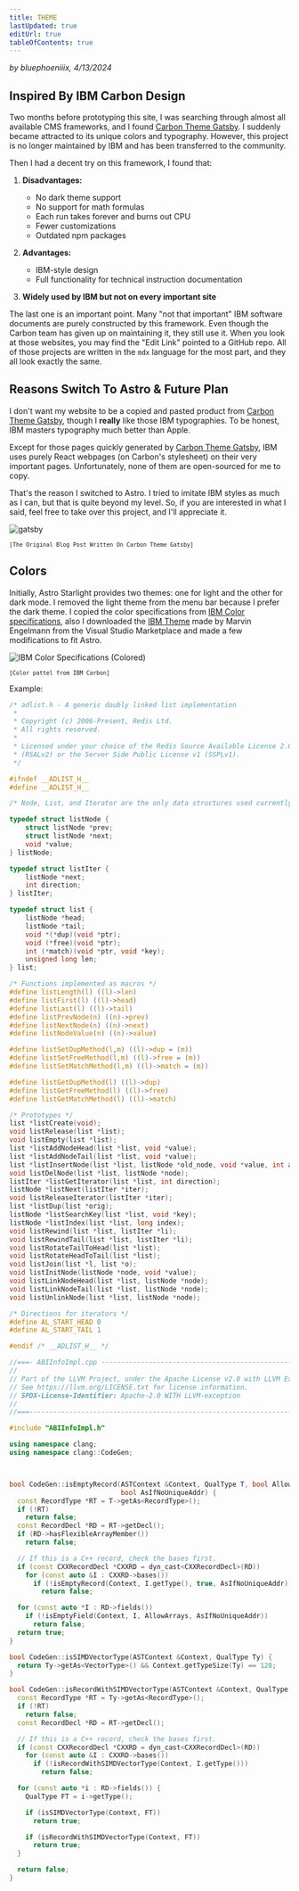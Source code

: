 ```yaml
---
title: THEME
lastUpdated: true
editUrl: true
tableOfContents: true
---
```


_by bluephoeniiix, 4/13/2024_

## Inspired By IBM Carbon Design

Two months before prototyping this site, I was searching through almost all available CMS frameworks, and I found [Carbon Theme Gatsby](https://gatsby.carbondesignsystem.com/). I suddenly became attracted to its unique colors and typography. However, this project is no longer maintained by IBM and has been transferred to the community.

Then I had a decent try on this framework, I found that:

1. **Disadvantages:**
   - No dark theme support
   - No support for math formulas
   - Each run takes forever and burns out CPU
   - Fewer customizations
   - Outdated npm packages

2. **Advantages:**
   - IBM-style design
   - Full functionality for technical instruction documentation

3. **Widely used by IBM but not on every important site**

The last one is an important point. Many "not that important" IBM software documents are purely constructed by this framework. Even though the Carbon team has given up on maintaining it, they still use it. When you look at those websites, you may find the "Edit Link" pointed to a GitHub repo. All of those projects are written in the `mdx` language for the most part, and they all look exactly the same.


## Reasons Switch To Astro & Future Plan

I don't want my website to be a copied and pasted product from [Carbon Theme Gatsby](https://gatsby.carbondesignsystem.com/), though I **really** like those IBM typographies. To be honest, IBM masters typography much better than Apple.

Except for those pages quickly generated by [Carbon Theme Gatsby](https://gatsby.carbondesignsystem.com/), IBM uses purely React webpages (on Carbon's stylesheet) on their very important pages. Unfortunately, none of them are open-sourced for me to copy.

That's the reason I switched to Astro. I tried to imitate IBM styles as much as I can, but that is quite beyond my level. So, if you are interested in what I said, feel free to take over this project, and I'll appreciate it.


![gatsby](/gatsby.png)
<p style="font-size: 10px; font-family: 'IBM Plex Mono', monospace; font-weight: 400;">[The Original Blog Post Written On Carbon Theme Gatsby]</p>

## Colors 


Initially, Astro Starlight provides two themes: one for light and the other for dark mode. I removed the light theme from the menu bar because I prefer the dark theme. I copied the color specifications from  [IBM Color specifications](https://www.ibm.com/design/language/color/), also I downloaded the [IBM Theme](https://marketplace.visualstudio.com/items?itemName=marvinengelmann.ibm-theme) made by Marvin Engelmann from the Visual Studio Marketplace and made a few modifications to fit Astro.

![IBM Color Specifications (Colored)](/ibm_colors_spec.png)
<p style="font-size: 10px; font-family: 'IBM Plex Mono', monospace; font-weight: 400;">[Color pattel from IBM Carbon]</p>

Example:

<Tabs>
<TabItem label="adlist.h">

```c
/* adlist.h - A generic doubly linked list implementation
 *
 * Copyright (c) 2006-Present, Redis Ltd.
 * All rights reserved.
 *
 * Licensed under your choice of the Redis Source Available License 2.0
 * (RSALv2) or the Server Side Public License v1 (SSPLv1).
 */

#ifndef __ADLIST_H__
#define __ADLIST_H__

/* Node, List, and Iterator are the only data structures used currently. */

typedef struct listNode {
    struct listNode *prev;
    struct listNode *next;
    void *value;
} listNode;

typedef struct listIter {
    listNode *next;
    int direction;
} listIter;

typedef struct list {
    listNode *head;
    listNode *tail;
    void *(*dup)(void *ptr);
    void (*free)(void *ptr);
    int (*match)(void *ptr, void *key);
    unsigned long len;
} list;

/* Functions implemented as macros */
#define listLength(l) ((l)->len)
#define listFirst(l) ((l)->head)
#define listLast(l) ((l)->tail)
#define listPrevNode(n) ((n)->prev)
#define listNextNode(n) ((n)->next)
#define listNodeValue(n) ((n)->value)

#define listSetDupMethod(l,m) ((l)->dup = (m))
#define listSetFreeMethod(l,m) ((l)->free = (m))
#define listSetMatchMethod(l,m) ((l)->match = (m))

#define listGetDupMethod(l) ((l)->dup)
#define listGetFreeMethod(l) ((l)->free)
#define listGetMatchMethod(l) ((l)->match)

/* Prototypes */
list *listCreate(void);
void listRelease(list *list);
void listEmpty(list *list);
list *listAddNodeHead(list *list, void *value);
list *listAddNodeTail(list *list, void *value);
list *listInsertNode(list *list, listNode *old_node, void *value, int after);
void listDelNode(list *list, listNode *node);
listIter *listGetIterator(list *list, int direction);
listNode *listNext(listIter *iter);
void listReleaseIterator(listIter *iter);
list *listDup(list *orig);
listNode *listSearchKey(list *list, void *key);
listNode *listIndex(list *list, long index);
void listRewind(list *list, listIter *li);
void listRewindTail(list *list, listIter *li);
void listRotateTailToHead(list *list);
void listRotateHeadToTail(list *list);
void listJoin(list *l, list *o);
void listInitNode(listNode *node, void *value);
void listLinkNodeHead(list *list, listNode *node);
void listLinkNodeTail(list *list, listNode *node);
void listUnlinkNode(list *list, listNode *node);

/* Directions for iterators */
#define AL_START_HEAD 0
#define AL_START_TAIL 1

#endif /* __ADLIST_H__ */
```

</TabItem>
<TabItem label="ABIInfoImpl.cpp">

```cpp
//===- ABIInfoImpl.cpp ----------------------------------------------------===//
//
// Part of the LLVM Project, under the Apache License v2.0 with LLVM Exceptions.
// See https://llvm.org/LICENSE.txt for license information.
// SPDX-License-Identifier: Apache-2.0 WITH LLVM-exception
//
//===----------------------------------------------------------------------===//

#include "ABIInfoImpl.h"

using namespace clang;
using namespace clang::CodeGen;



bool CodeGen::isEmptyRecord(ASTContext &Context, QualType T, bool AllowArrays,
                            bool AsIfNoUniqueAddr) {
  const RecordType *RT = T->getAs<RecordType>();
  if (!RT)
    return false;
  const RecordDecl *RD = RT->getDecl();
  if (RD->hasFlexibleArrayMember())
    return false;

  // If this is a C++ record, check the bases first.
  if (const CXXRecordDecl *CXXRD = dyn_cast<CXXRecordDecl>(RD))
    for (const auto &I : CXXRD->bases())
      if (!isEmptyRecord(Context, I.getType(), true, AsIfNoUniqueAddr))
        return false;

  for (const auto *I : RD->fields())
    if (!isEmptyField(Context, I, AllowArrays, AsIfNoUniqueAddr))
      return false;
  return true;
}

bool CodeGen::isSIMDVectorType(ASTContext &Context, QualType Ty) {
  return Ty->getAs<VectorType>() && Context.getTypeSize(Ty) == 128;
}

bool CodeGen::isRecordWithSIMDVectorType(ASTContext &Context, QualType Ty) {
  const RecordType *RT = Ty->getAs<RecordType>();
  if (!RT)
    return false;
  const RecordDecl *RD = RT->getDecl();

  // If this is a C++ record, check the bases first.
  if (const CXXRecordDecl *CXXRD = dyn_cast<CXXRecordDecl>(RD))
    for (const auto &I : CXXRD->bases())
      if (!isRecordWithSIMDVectorType(Context, I.getType()))
        return false;

  for (const auto *i : RD->fields()) {
    QualType FT = i->getType();

    if (isSIMDVectorType(Context, FT))
      return true;

    if (isRecordWithSIMDVectorType(Context, FT))
      return true;
  }

  return false;
}
```

</TabItem>
</Tabs>